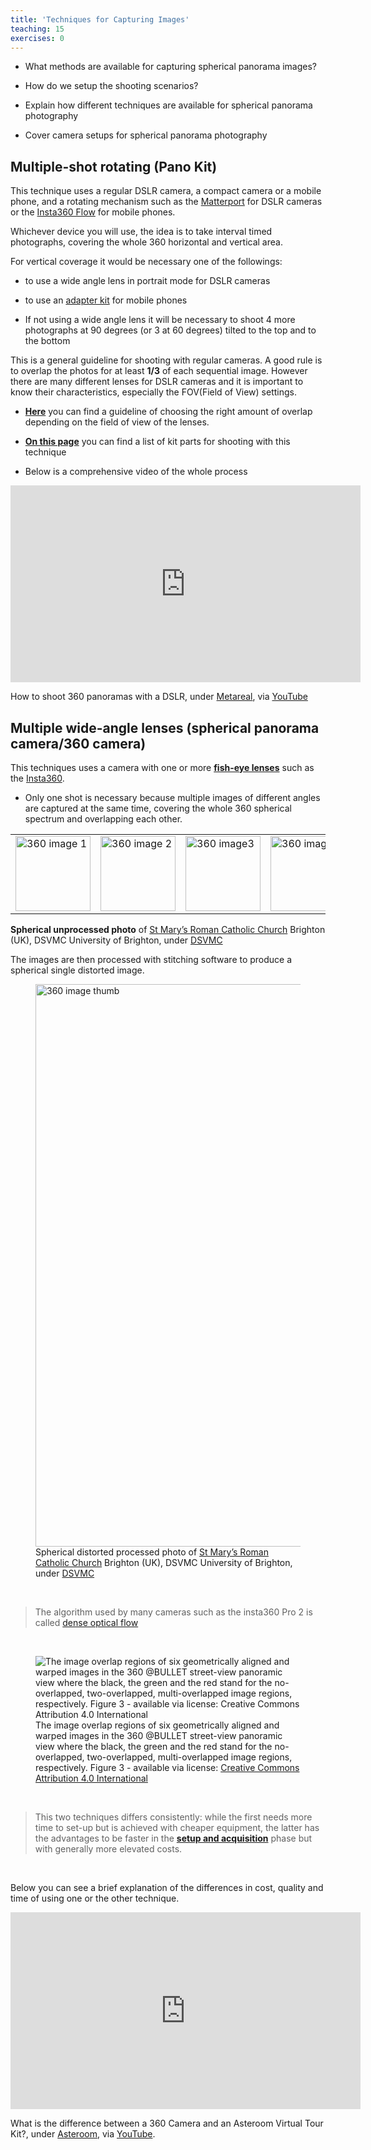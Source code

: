 ```yaml
---
title: 'Techniques for Capturing Images'
teaching: 15
exercises: 0
---
```


:::::::::::::::::::::::::::::::::::::: questions 


- What methods are available for capturing spherical panorama images?

- How do we setup the shooting scenarios?

:::::::::::::::::::::::::::::::::::::::::::::::::



:::::::::::::::::::::::::::::::::::::: objectives 


- Explain how different techniques are available for spherical panorama photography

- Cover camera setups for spherical panorama photography


:::::::::::::::::::::::::::::::::::::::::::::::::





<!--
<span style="color:red">
NICOLA PLEASE: add more analytical and comprehensive text on how each technique works and how to capture images with it? 
</span>
 -->

## Multiple-shot rotating (Pano Kit)

This technique uses a regular DSLR camera, a compact camera or a mobile phone, and a rotating mechanism such as the [Matterport](https://matterport.com/axis) for DSLR cameras or the [Insta360 Flow](https://www.insta360.com/product/insta360-flow) for mobile phones.
 
Whichever device you will use, the idea is to take interval timed photographs, covering the whole 360 horizontal and vertical area. 

For vertical coverage it would be necessary one of the followings:

- to use a wide angle lens in portrait mode for DSLR cameras

- to use an [adapter kit](https://www.asteroom.com/en/hardware) for mobile phones

- If not using a wide angle lens it will be necessary to shoot 4 more photographs at 90 degrees (or 3 at 60 degrees) tilted to the top and to the bottom

This is a general guideline for shooting with regular cameras. A good rule is to overlap the photos for at least **1/3** of each sequential image. However there are many different lenses for DSLR cameras and it is important to know their characteristics, especially the FOV(Field of View) settings. 

- [**Here**](https://www.vrphotography.com/data/pages/techtutorials/technotes/panincrements.html) you can find a guideline of choosing the right amount of overlap depending on the field of view of the lenses.

- [**On this page**](http://learn360photography.com/) you can find a list of kit parts for shooting with this technique

- Below is a comprehensive video of the whole process

<iframe width="560" height="315" src="https://www.youtube.com/embed/7dSl5h0OVjA?si=4AvLjWDz0IXgaq2p" title="YouTube video player" frameborder="0" allow="accelerometer; autoplay; clipboard-write; encrypted-media; gyroscope; picture-in-picture; web-share" allowfullscreen></iframe> 

How to shoot 360 panoramas with a DSLR, under [Metareal](https://www.metareal.com/), via [YouTube](https://www.youtube.com/watch?v=7dSl5h0OVjA) 




## Multiple wide-angle lenses (spherical panorama camera/360 camera)

This techniques uses a camera with one or more [**fish-eye lenses**](https://en.wikipedia.org/wiki/Fisheye_lens) such as the [Insta360](https://www.insta360.com/product/insta360-pro/).

- Only one shot is necessary because multiple images of different angles are captured at the same time, covering the whole 360 spherical spectrum and overlapping each other. 


|   |   |   |   |   |   |
|---|---|---|---|---|---|
|![St Mary's Roman Catholic Church Photo 1](fig/origin_3_1.jpg){width="120"  alt="360 image 1"} | ![St Mary's Roman Catholic Church Photo 2](fig/origin_3_2.jpg){width="120"  alt="360 image 2"} | ![St Mary's Roman Catholic Church Photo 3](fig/origin_3_3.jpg){width="120"  alt="360 image3"} | ![St Mary's Roman Catholic Church Photo 4](fig/origin_3_4.jpg){width="120"  alt="360 image 4"} | ![St Mary's Roman Catholic Church Photo 5](fig/origin_3_5.jpg){width="120"  alt="360 image 5"} | ![St Mary's Roman Catholic Church Photo 6](fig/origin_3_6.jpg){width="120"  alt="360 image 6"} |


**Spherical unprocessed photo** of [St Mary's Roman Catholic Church](https://maps.app.goo.gl/giyXNK7kP4z5ohUK8) Brighton (UK), DSVMC University of Brighton, under [DSVMC](https://culturedigitalskills.org/)


The images are then processed with stitching software to produce a spherical single distorted image. 


![Spherical distorted processed photo of [St Mary's Roman Catholic Church](https://maps.app.goo.gl/giyXNK7kP4z5ohUK8) Brighton (UK), DSVMC University of Brighton, under [DSVMC](https://culturedigitalskills.org/)](fig/thumbnail.jpg){width="900"  alt="360 image thumb"}

\

> The algorithm used by many cameras such as the insta360 Pro 2 is called [dense optical flow](https://www.researchgate.net/publication/311851755_A_Unified_Framework_for_Street-View_Panorama_Stitching)

\

![The image overlap regions of six geometrically aligned and warped images in the 360 @BULLET street-view panoramic view where the black, the green and the red stand for the no-overlapped, two-overlapped, multi-overlapped image regions, respectively. Figure 3 - available via license: [Creative Commons Attribution 4.0 International ](https://creativecommons.org/licenses/by/4.0/deed.en)](https://www.researchgate.net/publication/311851755/figure/fig1/AS:442520124563456@1482516427768/The-image-overlap-regions-of-six-geometrically-aligned-and-warped-images-in-the-360.png)


\

<!--- This image is under copyright - USE ANOTHER ONE
![Disposition of two Kodak SP360 video cameras. Each camera has a 360° (N-S-E-W) plus 214° angle of view. As both cameras are placed opposite to each other, there is a 34° overlap in the images and a ≈ 50-cm blind spot between the cameras., Juliana López Marulanda, under [ CC BY-SA 3.0](https://creativecommons.org/licenses/by-sa/3.0), via [Researchgate Commons](https://www.researchgate.net/figure/Disposition-of-two-Kodak-SP360-video-cameras-Each-camera-has-a-360-N-S-E-W-plus-214_fig2_314880330)](https://www.researchgate.net/profile/Juliana-Lopez-Marulanda/publication/314880330/figure/fig2/AS:471538920103938@1489435047234/Disposition-of-two-Kodak-SP360-video-cameras-Each-camera-has-a-360-N-S-E-W-plus-214.png) 
 


<span style="color:red">
NICOLA PLEASE add textual information on this to explain to people why and how these techniques  are different and then add the video as well to find out further information. The video is not enough and we have to have this explicitly written as well. 
</span>
-->

> This two techniques differs consistently: while the first needs more time to set-up but is achieved with cheaper equipment, the latter has the advantages to be faster in the [**setup and acquisition**](camerasetup-acquisition.Rmd) phase but with generally more elevated costs.

\


Below you can see a brief explanation of the differences in cost, quality and time of using one or the other technique.


<iframe width="560" height="315" src="https://www.youtube.com/embed/EeXVBV4Tfc0?si=OBRxPKi6cYqgxpdX" title="YouTube video player" frameborder="0" allow="accelerometer; autoplay; clipboard-write; encrypted-media; gyroscope; picture-in-picture; web-share" allowfullscreen></iframe> 



What is the difference between a 360 Camera and an Asteroom Virtual Tour Kit?, under [Asteroom](https://www.asteroom.com/), via [YouTube](https://www.youtube.com/watch?v=EeXVBV4Tfc0).

